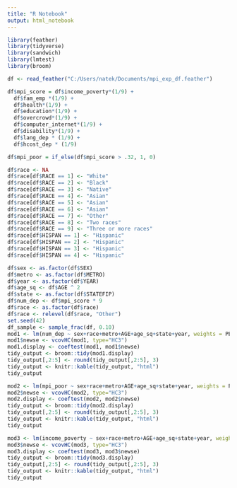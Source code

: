 ```yaml
---
title: "R Notebook"
output: html_notebook
---
```


```r
library(feather)
library(tidyverse)
library(sandwich)
library(lmtest)
library(broom)
```


```r
df <- read_feather("C:/Users/natek/Documents/mpi_exp_df.feather")
```

```r
df$mpi_score = df$income_poverty*(1/9) + 
  df$fam_emp *(1/9) + 
  df$health*(1/9) + 
  df$education*(1/9) +
  df$overcrowd*(1/9) +
  df$computer_internet*(1/9) + 
  df$disability*(1/9) +
  df$lang_dep * (1/9) +
  df$hcost_dep * (1/9)

df$mpi_poor = if_else(df$mpi_score > .32, 1, 0)
```

```r
df$race <- NA
df$race[df$RACE == 1] <- "White"
df$race[df$RACE == 2] <- "Black"
df$race[df$RACE == 3] <- "Native"
df$race[df$RACE == 4] <- "Asian"
df$race[df$RACE == 5] <- "Asian"
df$race[df$RACE == 6] <- "Asian"
df$race[df$RACE == 7] <- "Other"
df$race[df$RACE == 8] <- "Two races"
df$race[df$RACE == 9] <- "Three or more races"
df$race[df$HISPAN == 1] <- "Hispanic"
df$race[df$HISPAN == 2] <- "Hispanic"
df$race[df$HISPAN == 3] <- "Hispanic"
df$race[df$HISPAN == 4] <- "Hispanic"
```


```r
df$sex <- as.factor(df$SEX)
df$metro <- as.factor(df$METRO)
df$year <- as.factor(df$YEAR)
df$age_sq <- df$AGE ^ 2
df$state <- as.factor(df$STATEFIP)
df$num_dep <- df$mpi_score * 9
df$race <- as.factor(df$race)
df$race <- relevel(df$race, "Other")
set.seed(42)
df_sample <- sample_frac(df, 0.10)
mod1 <- lm(num_dep ~ sex+race+metro+AGE+age_sq+state+year, weights = PERWT, data = df_sample)
mod1$newse <- vcovHC(mod1, type="HC3")
mod1.display <- coeftest(mod1, mod1$newse)
tidy_output <- broom::tidy(mod1.display)
tidy_output[,2:5] <- round(tidy_output[,2:5], 3)
tidy_output <- knitr::kable(tidy_output, "html")
tidy_output
```

```r
mod2 <- lm(mpi_poor ~ sex+race+metro+AGE+age_sq+state+year, weights = PERWT, data = df_sample)
mod2$newse <- vcovHC(mod2, type="HC3")
mod2.display <- coeftest(mod2, mod2$newse)
tidy_output <- broom::tidy(mod2.display)
tidy_output[,2:5] <- round(tidy_output[,2:5], 3)
tidy_output <- knitr::kable(tidy_output, "html")
tidy_output
```

```r
mod3 <- lm(income_poverty ~ sex+race+metro+AGE+age_sq+state+year, weights = PERWT, data = df_sample)
mod3$newse <- vcovHC(mod3, type="HC3")
mod3.display <- coeftest(mod3, mod3$newse)
tidy_output <- broom::tidy(mod3.display)
tidy_output[,2:5] <- round(tidy_output[,2:5], 3)
tidy_output <- knitr::kable(tidy_output, "html")
tidy_output
```



